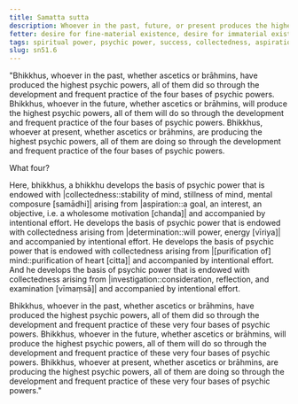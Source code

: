 ```yaml
---
title: Samatta sutta
description: Whoever in the past, future, or present produces the highest psychic powers, all of them do so through the development and frequent practice of the four bases of psychic powers.
fetter: desire for fine-material existence, desire for immaterial existence, conceit, restlessness, ignorance
tags: spiritual power, psychic power, success, collectedness, aspiration, persistence, energy, mind, investigation, reflection, close examination, sn, sn45-56, sn51
slug: sn51.6
---
```


"Bhikkhus, whoever in the past, whether ascetics or brāhmins, have produced the highest psychic powers, all of them did so through the development and frequent practice of the four bases of psychic powers. Bhikkhus, whoever in the future, whether ascetics or brāhmins, will produce the highest psychic powers, all of them will do so through the development and frequent practice of the four bases of psychic powers. Bhikkhus, whoever at present, whether ascetics or brāhmins, are producing the highest psychic powers, all of them are doing so through the development and frequent practice of the four bases of psychic powers.

What four?

Here, bhikkhus, a bhikkhu develops the basis of psychic power that is endowed with |collectedness::stability of mind, stillness of mind, mental composure [samādhi]| arising from |aspiration::a goal, an interest, an objective, i.e. a wholesome motivation [chanda]| and accompanied by intentional effort. He develops the basis of psychic power that is endowed with collectedness arising from |determination::will power, energy [vīriya]| and accompanied by intentional effort. He develops the basis of psychic power that is endowed with collectedness arising from |[purification of] mind::purification of heart [citta]| and accompanied by intentional effort. And he develops the basis of psychic power that is endowed with collectedness arising from |investigation::consideration, reflection, and examination [vīmaṃsā]| and accompanied by intentional effort.

Bhikkhus, whoever in the past, whether ascetics or brāhmins, have produced the highest psychic powers, all of them did so through the development and frequent practice of these very four bases of psychic powers. Bhikkhus, whoever in the future, whether ascetics or brāhmins, will produce the highest psychic powers, all of them will do so through the development and frequent practice of these very four bases of psychic powers. Bhikkhus, whoever at present, whether ascetics or brāhmins, are producing the highest psychic powers, all of them are doing so through the development and frequent practice of these very four bases of psychic powers."